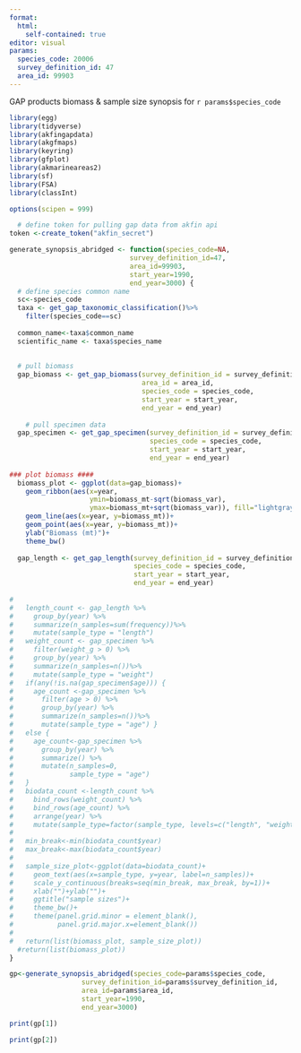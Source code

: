 ```yaml
---
format: 
  html:
    self-contained: true
editor: visual
params: 
  species_code: 20006
  survey_definition_id: 47
  area_id: 99903
---
```


GAP products biomass & sample size synopsis for `r params$species_code`

```r
library(egg)
library(tidyverse)
library(akfingapdata)
library(akgfmaps)
library(keyring)
library(gfplot)
library(akmarineareas2)
library(sf)
library(FSA)
library(classInt)

options(scipen = 999)

  # define token for pulling gap data from akfin api
token <-create_token("akfin_secret")

generate_synopsis_abridged <- function(species_code=NA, 
                              survey_definition_id=47, 
                              area_id=99903,
                              start_year=1990,
                              end_year=3000) {
  # define species common name
  sc<-species_code
  taxa <- get_gap_taxonomic_classification()%>%
    filter(species_code==sc)
  
  common_name<-taxa$common_name
  scientific_name <- taxa$species_name
  
  
  # pull biomass 
  gap_biomass <- get_gap_biomass(survey_definition_id = survey_definition_id,
                                 area_id = area_id,
                                 species_code = species_code,
                                 start_year = start_year,
                                 end_year = end_year)
  
    # pull specimen data
  gap_specimen <- get_gap_specimen(survey_definition_id = survey_definition_id,
                                   species_code = species_code,
                                   start_year = start_year,
                                   end_year = end_year)
  
### plot biomass ####
  biomass_plot <- ggplot(data=gap_biomass)+
    geom_ribbon(aes(x=year, 
                    ymin=biomass_mt-sqrt(biomass_var),
                    ymax=biomass_mt+sqrt(biomass_var)), fill="lightgray")+
    geom_line(aes(x=year, y=biomass_mt))+
    geom_point(aes(x=year, y=biomass_mt))+
    ylab("Biomass (mt)")+
    theme_bw()
  
  gap_length <- get_gap_length(survey_definition_id = survey_definition_id,
                               species_code = species_code,
                               start_year = start_year,
                               end_year = end_year)
  
# 
#   length_count <- gap_length %>%
#     group_by(year) %>%
#     summarize(n_samples=sum(frequency))%>%
#     mutate(sample_type = "length")
#   weight_count <- gap_specimen %>%
#     filter(weight_g > 0) %>%
#     group_by(year) %>%
#     summarize(n_samples=n())%>%
#     mutate(sample_type = "weight")
#   if(any(!is.na(gap_specimen$age))) {
#     age_count <-gap_specimen %>%
#       filter(age > 0) %>%
#       group_by(year) %>%
#       summarize(n_samples=n())%>%
#       mutate(sample_type = "age") }
#   else {
#     age_count<-gap_specimen %>%
#       group_by(year) %>%
#       summarize() %>%
#       mutate(n_samples=0,
#              sample_type = "age")
#   }
#   biodata_count <-length_count %>%
#     bind_rows(weight_count) %>%
#     bind_rows(age_count) %>%
#     arrange(year) %>%
#     mutate(sample_type=factor(sample_type, levels=c("length", "weight", "age")))
# 
#   min_break<-min(biodata_count$year)
#   max_break<-max(biodata_count$year)
# 
#   sample_size_plot<-ggplot(data=biodata_count)+
#     geom_text(aes(x=sample_type, y=year, label=n_samples))+
#     scale_y_continuous(breaks=seq(min_break, max_break, by=1))+
#     xlab("")+ylab("")+
#     ggtitle("sample sizes")+
#     theme_bw()+
#     theme(panel.grid.minor = element_blank(),
#           panel.grid.major.x=element_blank())
# 
#   return(list(biomass_plot, sample_size_plot))
  #return(list(biomass_plot))
}

gp<-generate_synopsis_abridged(species_code=params$species_code, 
                  survey_definition_id=params$survey_definition_id, 
                  area_id=params$area_id,
                  start_year=1990,
                  end_year=3000)

```

```r
print(gp[1])
```

```r
print(gp[2])
```

